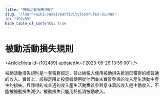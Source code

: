 ```yaml
---
title: "被動活動損失規則"
slug: "/learn/wiki/passiveactivitylossrules-102489"
id: "102489"
hide_table_of_contents: true
---
```



# 被動活動損失規則

<ArticleMeta id={102489} updatedAt={'2023-09-26 13:59:00'} />
<div className='border-solid border-b border-t-0 my-4 border-[var(--ifm-color-gray-300)]' />

被動活動損失規則是一套税務規定，禁止納税人使用被動損失抵消已獲得的或普通的收入。實質上，該規定阻止投資者使用從他們並未實質參與的收入產生活動中產生的損失。與賺得的或普通的收入產生活動實質參與意味着該收入是主動收入，不能被被動損失減少。被動損失只能用於抵消被動收入。
